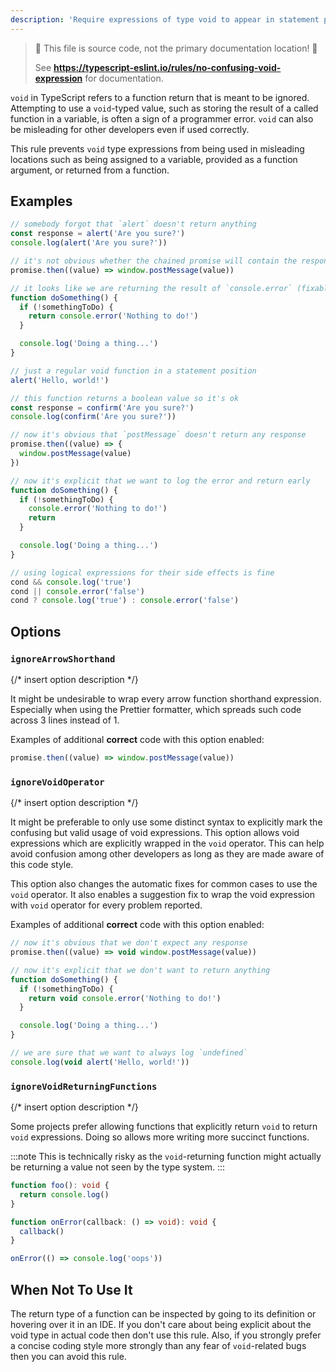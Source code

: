 ```yaml
---
description: 'Require expressions of type void to appear in statement position.'
---
```



> 🛑 This file is source code, not the primary documentation location! 🛑
>
> See **https://typescript-eslint.io/rules/no-confusing-void-expression** for documentation.

`void` in TypeScript refers to a function return that is meant to be ignored.
Attempting to use a `void`-typed value, such as storing the result of a called function in a variable, is often a sign of a programmer error.
`void` can also be misleading for other developers even if used correctly.

This rule prevents `void` type expressions from being used in misleading locations such as being assigned to a variable, provided as a function argument, or returned from a function.

## Examples

<Tabs>
<TabItem value="❌ Incorrect">

```ts
// somebody forgot that `alert` doesn't return anything
const response = alert('Are you sure?')
console.log(alert('Are you sure?'))

// it's not obvious whether the chained promise will contain the response (fixable)
promise.then((value) => window.postMessage(value))

// it looks like we are returning the result of `console.error` (fixable)
function doSomething() {
  if (!somethingToDo) {
    return console.error('Nothing to do!')
  }

  console.log('Doing a thing...')
}
```

</TabItem>
<TabItem value="✅ Correct">

```ts
// just a regular void function in a statement position
alert('Hello, world!')

// this function returns a boolean value so it's ok
const response = confirm('Are you sure?')
console.log(confirm('Are you sure?'))

// now it's obvious that `postMessage` doesn't return any response
promise.then((value) => {
  window.postMessage(value)
})

// now it's explicit that we want to log the error and return early
function doSomething() {
  if (!somethingToDo) {
    console.error('Nothing to do!')
    return
  }

  console.log('Doing a thing...')
}

// using logical expressions for their side effects is fine
cond && console.log('true')
cond || console.error('false')
cond ? console.log('true') : console.error('false')
```

</TabItem>
</Tabs>

## Options

### `ignoreArrowShorthand`

{/* insert option description */}

It might be undesirable to wrap every arrow function shorthand expression.
Especially when using the Prettier formatter, which spreads such code across 3 lines instead of 1.

Examples of additional **correct** code with this option enabled:

```ts option='{ "ignoreArrowShorthand": true }' showPlaygroundButton
promise.then((value) => window.postMessage(value))
```

### `ignoreVoidOperator`

{/* insert option description */}

It might be preferable to only use some distinct syntax
to explicitly mark the confusing but valid usage of void expressions.
This option allows void expressions which are explicitly wrapped in the `void` operator.
This can help avoid confusion among other developers as long as they are made aware of this code style.

This option also changes the automatic fixes for common cases to use the `void` operator.
It also enables a suggestion fix to wrap the void expression with `void` operator for every problem reported.

Examples of additional **correct** code with this option enabled:

```ts option='{ "ignoreVoidOperator": true }' showPlaygroundButton
// now it's obvious that we don't expect any response
promise.then((value) => void window.postMessage(value))

// now it's explicit that we don't want to return anything
function doSomething() {
  if (!somethingToDo) {
    return void console.error('Nothing to do!')
  }

  console.log('Doing a thing...')
}

// we are sure that we want to always log `undefined`
console.log(void alert('Hello, world!'))
```

### `ignoreVoidReturningFunctions`

{/* insert option description */}

Some projects prefer allowing functions that explicitly return `void` to return `void` expressions. Doing so allows more writing more succinct functions.

:::note
This is technically risky as the `void`-returning function might actually be returning a value not seen by the type system.
:::

```ts option='{ "ignoreVoidReturningFunctions": true }' showPlaygroundButton
function foo(): void {
  return console.log()
}

function onError(callback: () => void): void {
  callback()
}

onError(() => console.log('oops'))
```

## When Not To Use It

The return type of a function can be inspected by going to its definition or hovering over it in an IDE.
If you don't care about being explicit about the void type in actual code then don't use this rule.
Also, if you strongly prefer a concise coding style more strongly than any fear of `void`-related bugs then you can avoid this rule.
